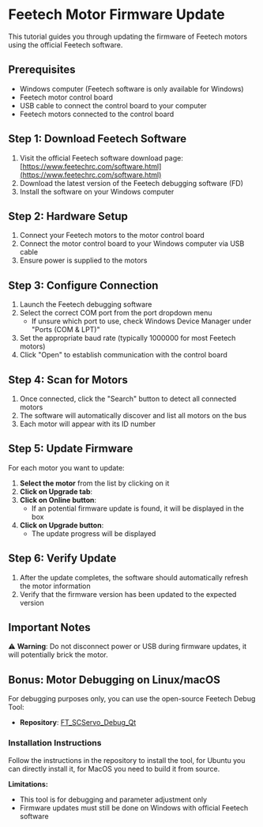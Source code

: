 # Feetech Motor Firmware Update

This tutorial guides you through updating the firmware of Feetech motors using the official Feetech software.

## Prerequisites

- Windows computer (Feetech software is only available for Windows)
- Feetech motor control board
- USB cable to connect the control board to your computer
- Feetech motors connected to the control board

## Step 1: Download Feetech Software

1. Visit the official Feetech software download page: [https://www.feetechrc.com/software.html](https://www.feetechrc.com/software.html)
2. Download the latest version of the Feetech debugging software (FD)
3. Install the software on your Windows computer

## Step 2: Hardware Setup

1. Connect your Feetech motors to the motor control board
2. Connect the motor control board to your Windows computer via USB cable
3. Ensure power is supplied to the motors

## Step 3: Configure Connection

1. Launch the Feetech debugging software
2. Select the correct COM port from the port dropdown menu
   - If unsure which port to use, check Windows Device Manager under "Ports (COM & LPT)"
3. Set the appropriate baud rate (typically 1000000 for most Feetech motors)
4. Click "Open" to establish communication with the control board

## Step 4: Scan for Motors

1. Once connected, click the "Search" button to detect all connected motors
2. The software will automatically discover and list all motors on the bus
3. Each motor will appear with its ID number

## Step 5: Update Firmware

For each motor you want to update:

1. **Select the motor** from the list by clicking on it
2. **Click on Upgrade tab**:
3. **Click on Online button**:
   - If an potential firmware update is found, it will be displayed in the box
4. **Click on Upgrade button**:
   - The update progress will be displayed

## Step 6: Verify Update

1. After the update completes, the software should automatically refresh the motor information
2. Verify that the firmware version has been updated to the expected version

## Important Notes

⚠️ **Warning**: Do not disconnect power or USB during firmware updates, it will potentially brick the motor.

## Bonus: Motor Debugging on Linux/macOS

For debugging purposes only, you can use the open-source Feetech Debug Tool:

- **Repository**: [FT_SCServo_Debug_Qt](https://github.com/CarolinePascal/FT_SCServo_Debug_Qt/tree/fix/port-search-timer)

### Installation Instructions

Follow the instructions in the repository to install the tool, for Ubuntu you can directly install it, for MacOS you need to build it from source.

**Limitations:**

- This tool is for debugging and parameter adjustment only
- Firmware updates must still be done on Windows with official Feetech software
